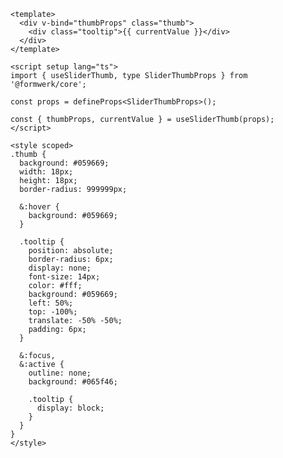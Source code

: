 ```vue collapse={15-49}
<template>
  <div v-bind="thumbProps" class="thumb">
    <div class="tooltip">{{ currentValue }}</div>
  </div>
</template>

<script setup lang="ts">
import { useSliderThumb, type SliderThumbProps } from '@formwerk/core';

const props = defineProps<SliderThumbProps>();

const { thumbProps, currentValue } = useSliderThumb(props);
</script>

<style scoped>
.thumb {
  background: #059669;
  width: 18px;
  height: 18px;
  border-radius: 999999px;

  &:hover {
    background: #059669;
  }

  .tooltip {
    position: absolute;
    border-radius: 6px;
    display: none;
    font-size: 14px;
    color: #fff;
    background: #059669;
    left: 50%;
    top: -100%;
    translate: -50% -50%;
    padding: 6px;
  }

  &:focus,
  &:active {
    outline: none;
    background: #065f46;

    .tooltip {
      display: block;
    }
  }
}
</style>
```
